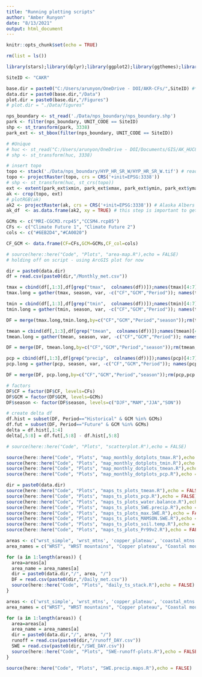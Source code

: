 ```yaml
---
title: "Running plotting scripts"
author: "Amber Runyon"
date: "8/13/2021"
output: html_document
---
```


```r
knitr::opts_chunk$set(echo = TRUE)
```

```r
rm(list = ls())

library(stars);library(dplyr);library(ggplot2);library(ggthemes);library(viridis);library(here);library(ggrepel);library(rlang);library(units); library(tidyr); library(lemon);library(ggpubr);library(gridExtra);library(grid); library(gtable); library(lubridate);library(raster)

SiteID <- "CAKR"

base.dir = paste0("C:/Users/arunyon/OneDrive - DOI/AKR-CFs/",SiteID) #*UPDATE*
data.dir = paste0(base.dir,"/Data")
plot.dir = paste0(base.dir,"/Figures")
# plot.dir = "./Data/figures"

nps_boundary <- st_read('./Data/nps_boundary/nps_boundary.shp')
park <- filter(nps_boundary, UNIT_CODE == SiteID)
shp <- st_transform(park, 3338)
park_ext <- st_bbox(filter(nps_boundary, UNIT_CODE == SiteID))

# #Unique
# huc <- st_read("C:/Users/arunyon/OneDrive - DOI/Documents/GIS/AK_HUC8/Kachemak_Tuxedni.shp")
# shp <- st_transform(huc, 3338)

# insert topo
topo <- stack('./Data/nps_boundary/HYP_HR_SR_W/HYP_HR_SR_W.tif') # read in as stack so can see RBG layers
topo <- projectRaster(topo, crs = CRS('+init=EPSG:3338'))
# shp <- st_transform(huc, st_crs(topo))
ext <- extent(park_ext$xmin, park_ext$xmax, park_ext$ymin, park_ext$ymax) # extent defined by lat/long
ak <- crop(topo, ext)
# plotRGB(ak)
ak2 <- projectRaster(ak, crs = CRS('+init=EPSG:3338')) # Alaska Albers 
ak_df  <- as.data.frame(ak2, xy = TRUE) # this step is important to get it to plot in ggplot

GCMs <- c("MRI-CGCM3.rcp45","CCSM4.rcp85")
CFs <- c("Climate Future 1", "Climate Future 2")
cols <- c("#6EB2D4","#CA0020")

CF_GCM <- data.frame(CF=CFs,GCM=GCMs,CF_col=cols)
```

```r
# source(here::here("Code", "Plots", "area-map.R"),echo = FALSE)
# holding off on script - using ArcGIS plot for now
```

```r
dir = paste0(data.dir)
df = read.csv(paste0(dir,"/Monthly_met.csv"))

tmax = cbind(df[,1:3],df[grep("tmax",  colnames(df))]);names(tmax)[4:7] = gsub("\\..*","",names(tmax[,4:7]))
tmax.long = gather(tmax, season, var, -c("CF","GCM","Period")); names(tmax.long)[5]="tmax"

tmin = cbind(df[,1:3],df[grep("tmin",  colnames(df))]);names(tmin)[4:7] = gsub("\\..*","",names(tmin[,4:7]))
tmin.long = gather(tmin, season, var, -c("CF","GCM","Period")); names(tmin.long)[5]="tmin"

DF = merge(tmax.long,tmin.long,by=c("CF","GCM","Period","season"));rm(tmax,tmax.long,tmin,tmin.long)

tmean = cbind(df[,1:3],df[grep("tmean",  colnames(df))]);names(tmean)[4:7] = gsub("\\..*","",names(tmean[,4:7]))
tmean.long = gather(tmean, season, var, -c("CF","GCM","Period")); names(tmean.long)[5]="tmean"

DF = merge(DF, tmean.long,by=c("CF","GCM","Period","season"));rm(tmean,tmean.long)

pcp = cbind(df[,1:3],df[grep("precip",  colnames(df))]);names(pcp)[4:7] = gsub("\\..*","",names(pcp[,4:7]))
pcp.long = gather(pcp, season, var, -c("CF","GCM","Period")); names(pcp.long)[5]="pcp"

DF = merge(DF, pcp.long,by=c("CF","GCM","Period","season"));rm(pcp,pcp.long)

# factors
DF$CF = factor(DF$CF, levels=CFs)
DF$GCM = factor(DF$GCM, levels=GCMs)
DF$season <- factor(DF$season, levels=c("DJF","MAM","JJA","SON"))

# create delta df
df.hist = subset(DF, Period=="Historical" & GCM %in% GCMs)
df.fut = subset(DF, Period=="Future" & GCM %in% GCMs)
delta = df.hist[,1:4]
delta[,5:8] = df.fut[,5:8] - df.hist[,5:8]

# source(here::here("Code", "Plots", "scatterplot.R"),echo = FALSE) 
```

```r

source(here::here("Code", "Plots", "map_monthly_dotplots_tmax.R"),echo = FALSE)
source(here::here("Code", "Plots", "map_monthly_dotplots_tmin.R"),echo = FALSE)
source(here::here("Code", "Plots", "map_monthly_dotplots_tmean.R"),echo = FALSE)
source(here::here("Code", "Plots", "map_monthly_dotplots_pcp.R"),echo = FALSE)

```

```r
dir = paste0(data.dir)
source(here::here("Code", "Plots", "maps_ts_plots_tmean.R"),echo = FALSE)
source(here::here("Code", "Plots", "maps_ts_plots_pcp.R"),echo = FALSE)
source(here::here("Code", "Plots", "maps_ts_plots_water.balance.R"),echo = FALSE)
source(here::here("Code", "Plots", "maps_ts_plots_SWE.precip.R"),echo = FALSE)
source(here::here("Code", "Plots", "maps_ts_plots_max.SWE.R"),echo = FALSE)
source(here::here("Code", "Plots", "maps_ts_plots_MAMSON.SWE.R"),echo = FALSE)
source(here::here("Code", "Plots", "maps_ts_plots_soil.temp.R"),echo = FALSE)
source(here::here("Code", "Plots", "maps_ts_plots_Pr99v2.R"),echo = FALSE)

```

``` r
areas <- c("wrst_simple", 'wrst_mtns', 'copper_plateau', 'coastal_mtns', 'eastern_coast')
area_names = c("WRST", "WRST mountains", "Copper plateau", "Coastal mountains", "eastern coast")

for (a in 1:length(areas)) {
  area=areas[a]
  area_name = area_names[a]
  dir = paste0(data.dir,"/", area, "/")
  DF = read.csv(paste0(dir,"/Daily_met.csv"))
  source(here::here("Code", "Plots", "daily_ts_stack.R"),echo = FALSE)
}

```

```r
areas <- c('wrst_simple', 'wrst_mtns', 'copper_plateau', 'coastal_mtns', 'eastern_coast')
area_names = c("WRST", "WRST mountains", "Copper plateau", "Coastal mountains", "eastern coast")

for (a in 1:length(areas)) {
  area=areas[a]
  area_name = area_names[a]
  dir = paste0(data.dir,"/", area, "/")
  runoff = read.csv(paste0(dir,"/runoff_DAY.csv"))
  SWE = read.csv(paste0(dir,"/SWE_DAY.csv"))
  source(here::here("Code", "Plots", "SWE-runoff-plots.R"),echo = FALSE)
}

```

```r
source(here::here("Code", "Plots", "SWE.precip.maps.R"),echo = FALSE)
```
